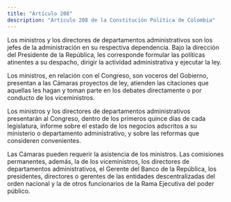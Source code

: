 ```yaml
---
title: "Artículo 208"
description: "Artículo 208 de la Constitución Política de Colombia"
---
```


Los ministros y los directores de departamentos administrativos son los jefes de la administración en su respectiva dependencia. Bajo la dirección del Presidente de la República, les corresponde formular las políticas atinentes a su despacho, dirigir la actividad administrativa y ejecutar la ley.

Los ministros, en relación con el Congreso, son voceros del Gobierno, presentan a las Cámaras proyectos de ley, atienden las citaciones que aquellas les hagan y toman parte en los debates directamente o por conducto de los viceministros.

Los ministros y los directores de departamentos administrativos presentarán al Congreso, dentro de los primeros quince días de cada legislatura, informe sobre el estado de los negocios adscritos a su ministerio o departamento administrativo, y sobre las reformas que consideren convenientes.

Las Cámaras pueden requerir la asistencia de los ministros. Las comisiones permanentes, además, la de los viceministros, los directores de departamentos administrativos, el Gerente del Banco de la República, los presidentes, directores o gerentes de las entidades descentralizadas del orden nacional y la de otros funcionarios de la Rama Ejecutiva del poder público.
